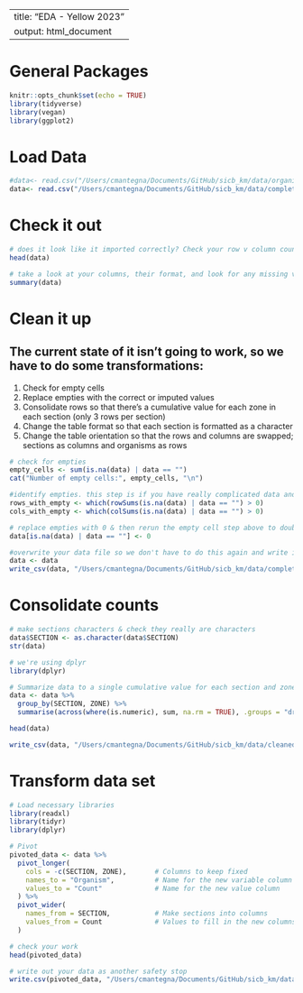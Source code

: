 
---
title: "EDA - Yellow 2023"
output: html_document
---

# General Packages
```r
knitr::opts_chunk$set(echo = TRUE)
library(tidyverse)
library(vegan)
library(ggplot2)
```

# Load Data
```r
#data<- read.csv("/Users/cmantegna/Documents/GitHub/sicb_km/data/organisms_2023.csv")
data<- read.csv("/Users/cmantegna/Documents/GitHub/sicb_km/data/complete_data.csv")
```

# Check it out
```r
# does it look like it imported correctly? Check your row v column count in the environment window below: X observations (rows) of Y variables (columns).
head(data)

# take a look at your columns, their format, and look for any missing values (NAs), or overall inconsistencies in the data set before doing a deeper dive.
summary(data)

```

# Clean it up
## The current state of it isn't going to work, so we have to do some transformations:
1. Check for empty cells
2. Replace empties with the correct or imputed values
3. Consolidate rows so that there's a cumulative value for each zone in each section (only 3 rows per section)
3. Change the table format so that each section is formatted as a character
4. Change the table orientation so that the rows and columns are swapped; sections as columns and organisms as rows

```r

# check for empties
empty_cells <- sum(is.na(data) | data == "")
cat("Number of empty cells:", empty_cells, "\n")

#identify empties. this step is if you have really complicated data and have to manually check each one - we just need to replace empties with 0's.
rows_with_empty <- which(rowSums(is.na(data) | data == "") > 0)
cols_with_empty <- which(colSums(is.na(data) | data == "") > 0)

# replace empties with 0 & then rerun the empty cell step above to double check they were all replaced
data[is.na(data) | data == ""] <- 0

#overwrite your data file so we don't have to do this again and write it out as a safety stop.
data <- data
write_csv(data, "/Users/cmantegna/Documents/GitHub/sicb_km/data/complete_data.csv")

```

# Consolidate counts

```r

# make sections characters & check they really are characters
data$SECTION <- as.character(data$SECTION)
str(data)

# we're using dplyr
library(dplyr)

# Summarize data to a single cumulative value for each section and zone, check it worked and write it out for your second safety stop.
data <- data %>%
  group_by(SECTION, ZONE) %>%
  summarise(across(where(is.numeric), sum, na.rm = TRUE), .groups = "drop")

head(data)

write_csv(data, "/Users/cmantegna/Documents/GitHub/sicb_km/data/cleaned_data.csv")

```

# Transform data set
```r

# Load necessary libraries
library(readxl)
library(tidyr)
library(dplyr)

# Pivot 
pivoted_data <- data %>%
  pivot_longer(
    cols = -c(SECTION, ZONE),       # Columns to keep fixed
    names_to = "Organism",          # Name for the new variable column
    values_to = "Count"             # Name for the new value column
  ) %>%
  pivot_wider(
    names_from = SECTION,           # Make sections into columns
    values_from = Count             # Values to fill in the new columns
  )

# check your work
head(pivoted_data)

# write out your data as another safety stop
write.csv(pivoted_data, "/Users/cmantegna/Documents/GitHub/sicb_km/data/pivoted_data.csv", row.names = FALSE)

```
